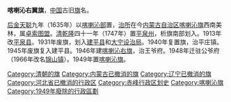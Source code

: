 '''喀喇沁右翼旗'''，[[中国|中国]]古旧[[旗_(行政区划)|旗]]名。

[[后金|后金]][[天聪|天聪]]九年（1635年）以[[喀喇沁部|喀喇沁部]]置，[[治所|治所]]在今[[内蒙古自治区|内蒙古自治区]][[喀喇沁旗|喀喇沁旗]]西南美林，属[[卓索图盟|卓索图盟]]。[[清朝|清]][[乾隆|乾隆]]四十一年（1747年）置[[平泉州|平泉州]]，析旗南部划入。1913年改[[平泉县|平泉县]]。1931年废旗，划入[[建平县|建平县]]和[[大宁设治局|大宁设治局]]。1940年复置旗，治平庄镇。1945年废旗复入建平县。1946年建[[喀喇沁右旗|喀喇沁右旗]]，治王爷府。1948年迁驻公爷府（1966年改名[[锦山镇|锦山镇]]）。1949年置[[喀喇沁旗|喀喇沁旗]]。 

{{中華民國熱河省行政區劃}}
{{清朝行政区划小作品}}

[[Category:清朝的旗|Category:清朝的旗]] 
[[Category:内蒙古已撤消的旗|Category:内蒙古已撤消的旗]]
[[Category:辽宁已撤消的旗|Category:辽宁已撤消的旗]]
[[Category:河北省已撤消的行政区|Category:河北省已撤消的行政区]]
[[Category:赤峰行政区划史|Category:赤峰行政区划史]]
[[Category:喀喇沁旗|Category:喀喇沁旗]]
[[Category:1949年廢除的行政區劃|Category:1949年廢除的行政區劃]]